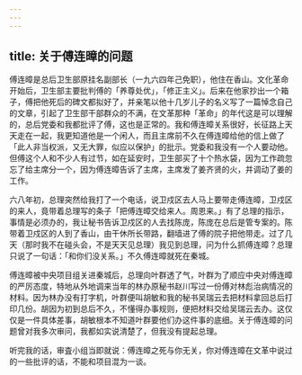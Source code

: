 ```yaml
---
---
---
```

title: 关于傅连暲的问题
---




傅连暲是总后卫生部原挂名副部长（一九六四年己免职），他住在香山。文化革命开始后，卫生部主要批判傅的「养尊处优」，「修正主义」。后来在他家抄出一个箱子，傅把他死后的碑文都拟好了，并亲笔以他十几岁儿子的名义写了一篇悼念自己的文章，引起了卫生部干部群众的不满，在文革那种「革命」的年代这是可以理解的，总后党委和我都批评了傅，这也是正常的。我和傅连暲关系很好，长征路上天天走在一起，我更知道他是一个闲人，而且主席前不久在傅连暲给他的信上做了「此人非当权派，又无大罪，似应以保护」的批示。党委和我没有一个人要动他。但傅这个人和不少人有过节，如在延安时，卫生部买了十个热水袋，因为工作疏忽忘了给主席分一个，因为傅连暲告诉了主席，主席发了姜齐贤的火，并调动了姜的工作。

六八年初，总理突然给我打了一个电话，说卫戍区去人马上要带走傅连暲，卫戍区的来人，竟带着总理写的条子「把傅连暲交给来人。周恩来。」有了总理的指示，事情是必须办的，我让秘书告诉卫戍区的人去找陈庞，陈庞在总后是管专案的。陈带着卫戍区的人到了香山，由干休所长带路，翻墙进了傅的院子把他带走。过了几天（那时我不在碰头会，不是天天见总理）我见到总理，问为什么抓傅连暲？总理只说了一句话：「和你们没关系。」不久傅连暲就死在秦城。

傅连暲被中央项目组关进秦城后，总理向叶群透了气，叶群为了顺应中央对傅连暲的严厉态度，特地从外地调来当年的林办原秘书赵川写过一份傅对林彪治病情况的材料。因为林办没有打字机，叶群便叫胡敏和我的秘书吴瑞云去把材料拿回总后打印几份。胡因为初到总后不久，不懂得办事规则，便把材料交给吴瑞云去办。这仅仅是一件具体差事，胡敏根本不知道叶群要他们办这件事的底细。关于傅连暲的问题曾对我多次审问，我都如实说清楚了，但我没有提起总理。

听完我的话，审査小组当即就说：傅连暲之死与你无关，你对傅连暲在文革中说过的一些批评的话，不能和项目混为一谈。